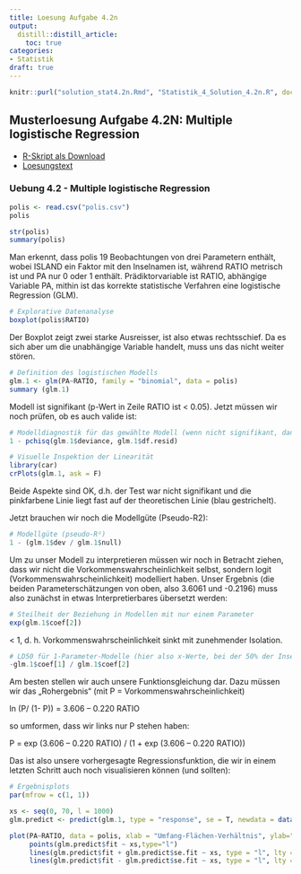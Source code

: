 ```yaml
---
title: Loesung Aufgabe 4.2n
output: 
  distill::distill_article:
    toc: true
categories:
- Statistik
draft: true
---
```


```r
knitr::purl("solution_stat4.2n.Rmd", "Statistik_4_Solution_4.2n.R", documentation = 0)
```



## Musterloesung Aufgabe 4.2N: Multiple logistische Regression

- [R-Skript als Download](Statistik_4_Solution_4.2n.R)
- [Loesungstext](Statistik_Loesungs_4.2N.pdf)



### Uebung 4.2 - Multiple logistische Regression

```r
polis <- read.csv("polis.csv")
polis

str(polis)
summary(polis)
```

Man erkennt, dass polis 19 Beobachtungen von drei Parametern enthält, wobei ISLAND ein Faktor mit den Inselnamen ist, während RATIO metrisch ist und PA nur 0 oder 1 enthält. Prädiktorvariable ist RATIO, abhängige Variable PA, mithin ist das korrekte statistische Verfahren eine logistische Regression (GLM).


```r
# Explorative Datenanalyse
boxplot(polis$RATIO)
```

Der Boxplot  zeigt zwei starke Ausreisser, ist also etwas rechtsschief. Da es sich aber um die unabhängige Variable handelt, muss uns das nicht weiter stören.


```r
# Definition des logistischen Modells
glm.1 <- glm(PA~RATIO, family = "binomial", data = polis)
summary (glm.1)
```

Modell ist signifikant (p-Wert in Zeile RATIO ist < 0.05). Jetzt müssen wir noch prüfen, ob es auch valide ist:

```r
# Modelldiagnostik für das gewählte Modell (wenn nicht signifikant, dann OK)
1 - pchisq(glm.1$deviance, glm.1$df.resid)

# Visuelle Inspektion der Linearität
library(car)
crPlots(glm.1, ask = F)
```

Beide Aspekte sind OK, d.h. der Test war nicht signifikant und die pinkfarbene Linie liegt fast auf der theoretischen Linie (blau gestrichelt).

Jetzt brauchen wir noch die Modellgüte (Pseudo-R2):

```r
# Modellgüte (pseudo-R²)
1 - (glm.1$dev / glm.1$null)
```

Um zu unser Modell zu interpretieren müssen wir noch in Betracht ziehen, dass wir nicht die Vorkommenswahrscheinlichkeit selbst, sondern logit (Vorkommenswahrscheinlichkeit) modelliert haben. Unser Ergebnis (die beiden Parameterschätzungen von oben, also 3.6061 und -0.2196) muss also zunächst in etwas Interpretierbares übersetzt werden:

```r
# Steilheit der Beziehung in Modellen mit nur einem Parameter
exp(glm.1$coef[2])
```

< 1, d. h. Vorkommenswahrscheinlichkeit sinkt mit zunehmender Isolation.


```r
# LD50 für 1-Parameter-Modelle (hier also x-Werte, bei der 50% der Inseln besiedelt sind)
-glm.1$coef[1] / glm.1$coef[2]
```

Am besten stellen wir auch unsere Funktionsgleichung dar. Dazu müssen wir das „Rohergebnis“ (mit P = Vorkommenswahrscheinlichkeit)

ln (P/ (1- P)) = 3.606 – 0.220 RATIO

so umformen, dass wir links nur P stehen haben:

P = exp (3.606 – 0.220 RATIO) / (1 + exp (3.606 – 0.220 RATIO))

Das ist also unsere vorhergesagte Regressionsfunktion, die wir in einem letzten Schritt auch noch visualisieren können (und sollten):


```r
# Ergebnisplots
par(mfrow = c(1, 1))

xs <- seq(0, 70, l = 1000)
glm.predict <- predict(glm.1, type = "response", se = T, newdata = data.frame(RATIO=xs))

plot(PA~RATIO, data = polis, xlab = "Umfang-Flächen-Verhältnis", ylab="Vorkommenswahrscheinlichkeit", pch = 16, col = "red")
     points(glm.predict$fit ~ xs,type="l")
     lines(glm.predict$fit + glm.predict$se.fit ~ xs, type = "l", lty = 2)
     lines(glm.predict$fit - glm.predict$se.fit ~ xs, type = "l", lty = 2)

```

